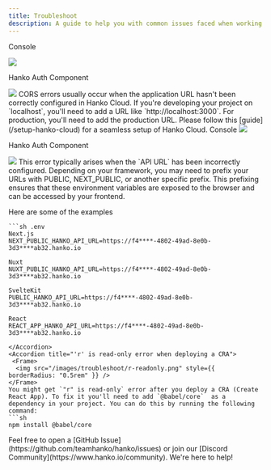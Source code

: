 ```yaml
---
title: Troubleshoot
description: A guide to help you with common issues faced when working with Hanko.
---
```


<AccordionGroup>
  <Accordion title="CORS error">

Console

<Frame>
  <img src="/images/troubleshoot/cors.png" style={{ borderRadius: "0.5rem" }} />
</Frame>

Hanko Auth Component

<Frame>
  <img src="/images/troubleshoot/technical-error.png" style={{ borderRadius: "0.5rem" }} />
</Frame>
    CORS errors usually occur when the application URL hasn't been correctly configured in Hanko Cloud. If you're developing your project on `localhost`, you'll need to add a URL like `http://localhost:3000`. For production, you'll need to add the production URL. Please follow this [guide](/setup-hanko-cloud) for a seamless setup of Hanko Cloud.

  </Accordion>

  <Accordion title="404 (Not Found)">
  Console
  <Frame>
    <img src="/images/troubleshoot/404-error.png" style={{ borderRadius: "0.5rem" }} />
  </Frame>

  Hanko Auth Component
  <Frame>
    <img src="/images/troubleshoot/technical-error.png" style={{ borderRadius: "0.5rem" }} />
  </Frame>
    This error typically arises when the `API URL` has been incorrectly configured. Depending on your framework, you may need to prefix your URLs with PUBLIC, NEXT_PUBLIC, or another specific prefix. This prefixing ensures that these environment variables are exposed to the browser and can be accessed by your frontend.
   
   Here are some of the examples 

    ```sh .env
    Next.js
    NEXT_PUBLIC_HANKO_API_URL=https://f4****-4802-49ad-8e0b-3d3****ab32.hanko.io

    Nuxt
    NUXT_PUBLIC_HANKO_API_URL=https://f4****-4802-49ad-8e0b-3d3****ab32.hanko.io
    
    SvelteKit
    PUBLIC_HANKO_API_URL=https://f4****-4802-49ad-8e0b-3d3****ab32.hanko.io
    
    React
    REACT_APP_HANKO_API_URL=https://f4****-4802-49ad-8e0b-3d3****ab32.hanko.io
  ```
  </Accordion>
  <Accordion title="'r' is read-only error when deploying a CRA">
   <Frame>
    <img src="/images/troubleshoot/r-readonly.png" style={{ borderRadius: "0.5rem" }} />
  </Frame>
  You might get `"r" is read-only` error after you deploy a CRA (Create React App). To fix it you'll need to add `@babel/core`  as a dependency in your project. You can do this by running the following command:
  ```sh
  npm install @babel/core
  ```
  </Accordion>
  <Accordion title="My issue is not listed here">
   Feel free to open a [GitHub Issue](https://github.com/teamhanko/hanko/issues) or join our [Discord Community](https://www.hanko.io/community). We're here to help! 
  </Accordion>
</AccordionGroup>
